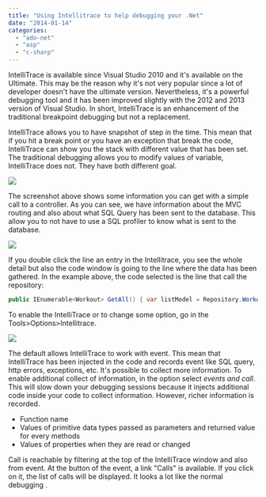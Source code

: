 ```yaml
---
title: "Using Intellitrace to help debugging your .Net"
date: "2014-01-14"
categories: 
  - "ado-net"
  - "asp"
  - "c-sharp"
---
```


IntelliTrace is available since Visual Studio 2010 and it's available on the Ultimate. This may be the reason why it's not very popular since a lot of developer doesn't have the ultimate version. Nevertheless, it's a powerful debugging tool and it has been improved slightly with the 2012 and 2013 version of Visual Studio. In short, IntelliTrace is an enhancement of the traditional breakpoint debugging but not a replacement.

IntelliTrace allows you to have snapshot of step in the time. This mean that if you hit a break point or you have an exception that break the code, IntelliTrace can show you the stack with different value that has been set. The traditional debugging allows you to modify values of variable, IntelliTrace does not. They have both different goal.

![](images/intellitrace-400x83.png)

The screenshot above shows some information you can get with a simple call to a controller. As you can see, we have information about the MVC routing and also about what SQL Query has been sent to the database. This allow you to not have to use a SQL profiler to know what is sent to the database.

![](images/intellitraceSQL-400x251.png)

If you double click the line an entry in the Intellitrace, you see the whole detail but also the code window is going to the line where the data has been gathered. In the example above, the code selected is the line that call the repository:

```csharp
public IEnumerable<Workout> GetAll() { var listModel = Repository.Workout.GetAll().ToList(); return listModel; } 
```

To enable the IntelliTrace or to change some option, go in the Tools>Options>Intellitrace.

![](images/IntellitraceOption-400x238.png)

The default allows IntelliTrace to work with event. This mean that IntelliTrace has been injected in the code and records event like SQL query, http errors, exceptions, etc. It's possible to collect more information. To enable additional collect of information, in the option select _events and call_. This will slow down your debugging sessions because it injects additional code inside your code to collect information. However, richer information is recorded.

- Function name
- Values of primitive data types passed as parameters and returned value for every methods
- Values of properties when they are read or changed

Call is reachable by filtering at the top of the IntelliTrace window and also from event. At the button of the event, a link "Calls" is available. If you click on it, the list of calls will be displayed. It looks a lot like the normal debugging .
